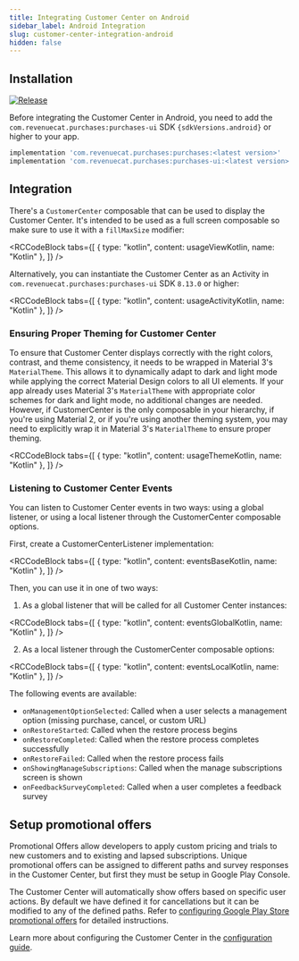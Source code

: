 ```yaml
---
title: Integrating Customer Center on Android
sidebar_label: Android Integration
slug: customer-center-integration-android
hidden: false
---
```


## Installation

[![Release](https://img.shields.io/github/release/RevenueCat/purchases-android.svg?filter=!*beta*&style=flat)](https://github.com/RevenueCat/purchases-android/releases)

Before integrating the Customer Center in Android, you need to add the `com.revenuecat.purchases:purchases-ui` SDK <code>{sdkVersions.android}</code> or higher to your app.

```groovy build.gradle
implementation 'com.revenuecat.purchases:purchases:<latest version>'
implementation 'com.revenuecat.purchases:purchases-ui:<latest version>'
```

## Integration
There's a `CustomerCenter` composable that can be used to display the Customer Center. It's intended to be used as a full screen composable so make sure to use it with a `fillMaxSize` modifier:


<RCCodeBlock
  tabs={[
    { type: "kotlin", content: usageViewKotlin, name: "Kotlin" },
  ]}
/>

Alternatively, you can instantiate the Customer Center as an Activity in `com.revenuecat.purchases:purchases-ui` SDK <code>8.13.0</code> or higher:


<RCCodeBlock
  tabs={[
    { type: "kotlin", content: usageActivityKotlin, name: "Kotlin" },
  ]}
/>

### Ensuring Proper Theming for Customer Center

To ensure that Customer Center displays correctly with the right colors, contrast, and theme consistency, it needs to be wrapped in Material 3's `MaterialTheme`.
This allows it to dynamically adapt to dark and light mode while applying the correct Material Design colors to all UI elements.
If your app already uses Material 3's `MaterialTheme` with appropriate color schemes for dark and light mode, no additional changes are needed.
However, if CustomerCenter is the only composable in your hierarchy, if you're using Material 2, or if you're using another theming system, you may need to explicitly wrap it in Material 3's `MaterialTheme` to ensure proper theming.


<RCCodeBlock
  tabs={[
    { type: "kotlin", content: usageThemeKotlin, name: "Kotlin" },
  ]}
/>

### Listening to Customer Center Events

You can listen to Customer Center events in two ways: using a global listener, or using a local listener through the CustomerCenter composable options.

First, create a CustomerCenterListener implementation:


<RCCodeBlock
  tabs={[
    { type: "kotlin", content: eventsBaseKotlin, name: "Kotlin" },
  ]}
/>

Then, you can use it in one of two ways:

1. As a global listener that will be called for all Customer Center instances:


<RCCodeBlock
  tabs={[
    { type: "kotlin", content: eventsGlobalKotlin, name: "Kotlin" },
  ]}
/>

2. As a local listener through the CustomerCenter composable options:


<RCCodeBlock
  tabs={[
    { type: "kotlin", content: eventsLocalKotlin, name: "Kotlin" },
  ]}
/>

The following events are available:

- `onManagementOptionSelected`: Called when a user selects a management option (missing purchase, cancel, or custom URL)
- `onRestoreStarted`: Called when the restore process begins
- `onRestoreCompleted`: Called when the restore process completes successfully
- `onRestoreFailed`: Called when the restore process fails
- `onShowingManageSubscriptions`: Called when the manage subscriptions screen is shown
- `onFeedbackSurveyCompleted`: Called when a user completes a feedback survey

## Setup promotional offers

Promotional Offers allow developers to apply custom pricing and trials to new customers and to existing and lapsed subscriptions. Unique promotional offers can be assigned to different paths and survey responses in the Customer Center, but first they must be setup in Google Play Console.

The Customer Center will automatically show offers based on specific user actions. By default we have defined it for cancellations but it can be modified to any of the defined paths. Refer to [configuring Google Play Store promotional offers](/tools/customer-center/customer-center-promo-offers-google) for detailed instructions.

Learn more about configuring the Customer Center in the [configuration guide](/tools/customer-center/customer-center-configuration).

